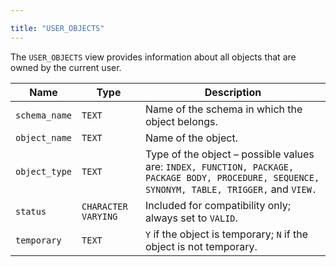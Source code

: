 ---

title: "USER_OBJECTS"
---

<div id="user_objects" class="registered_link"></div>

The `USER_OBJECTS` view provides information about all objects that are owned by the current user.

| Name          | Type                | Description                                                  |
| ------------- | ------------------- | ------------------------------------------------------------ |
| `schema_name` | `TEXT`              | Name of the schema in which the object belongs.              |
| `object_name` | `TEXT`              | Name of the object.                                          |
| `object_type` | `TEXT`              | Type of the object – possible values are: `INDEX, FUNCTION, PACKAGE, PACKAGE BODY, PROCEDURE, SEQUENCE, SYNONYM, TABLE, TRIGGER,` and `VIEW.` |
| `status`      | `CHARACTER VARYING` | Included for compatibility only; always set to `VALID`.      |
| `temporary`   | `TEXT`              | `Y` if the object is temporary; `N` if the object is not temporary. |